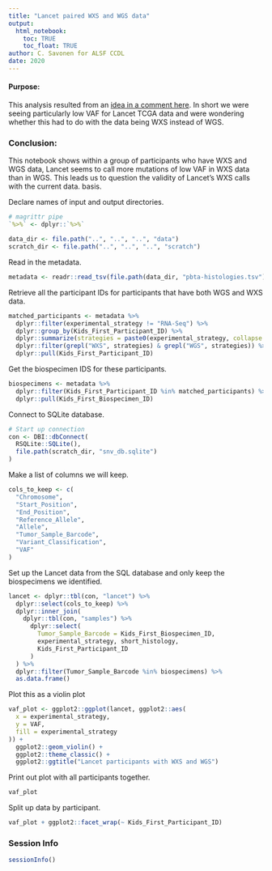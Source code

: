 ```yaml
---
title: "Lancet paired WXS and WGS data"
output: 
  html_notebook:
    toc: TRUE
    toc_float: TRUE
author: C. Savonen for ALSF CCDL
date: 2020
---
```


#### Purpose: 
This analysis resulted from an [idea in a comment here](https://github.com/AlexsLemonade/OpenPBTA-analysis/pull/548#issuecomment-589749355).
In short we were seeing particularly low VAF for Lancet TCGA data and were wondering 
whether this had to do with the data being WXS instead of WGS. 

### Conclusion: 
This notebook shows within a group of participants who have WXS and WGS data, Lancet seems to call more mutations of low VAF in WXS data than in WGS. This leads us to question the validity of Lancet's WXS calls with the current data. 
basis. 

Declare names of input and output directories.

```r
# magrittr pipe
`%>%` <- dplyr::`%>%`

data_dir <- file.path("..", "..", "..", "data")
scratch_dir <- file.path("..", "..", "..", "scratch")
```

Read in the metadata. 

```r
metadata <- readr::read_tsv(file.path(data_dir, "pbta-histologies.tsv"))
```

Retrieve all the participant IDs for participants that have both WGS and WXS data. 

```r
matched_participants <- metadata %>%
  dplyr::filter(experimental_strategy != "RNA-Seq") %>%
  dplyr::group_by(Kids_First_Participant_ID) %>%
  dplyr::summarize(strategies = paste0(experimental_strategy, collapse = ",")) %>%
  dplyr::filter(grepl("WXS", strategies) & grepl("WGS", strategies)) %>%
  dplyr::pull(Kids_First_Participant_ID)
```

Get the biospecimen IDS for these participants. 

```r
biospecimens <- metadata %>%
  dplyr::filter(Kids_First_Participant_ID %in% matched_participants) %>%
  dplyr::pull(Kids_First_Biospecimen_ID)
```

Connect to SQLite database.

```r
# Start up connection
con <- DBI::dbConnect(
  RSQLite::SQLite(),
  file.path(scratch_dir, "snv_db.sqlite")
)
```

Make a list of columns we will keep.

```r
cols_to_keep <- c(
  "Chromosome",
  "Start_Position",
  "End_Position",
  "Reference_Allele",
  "Allele",
  "Tumor_Sample_Barcode",
  "Variant_Classification",
  "VAF"
)
```

Set up the Lancet data from the SQL database and only keep the biospecimens we
identified. 

```r
lancet <- dplyr::tbl(con, "lancet") %>%
  dplyr::select(cols_to_keep) %>%
  dplyr::inner_join(
    dplyr::tbl(con, "samples") %>%
      dplyr::select(
        Tumor_Sample_Barcode = Kids_First_Biospecimen_ID,
        experimental_strategy, short_histology,
        Kids_First_Participant_ID
      )
  ) %>%
  dplyr::filter(Tumor_Sample_Barcode %in% biospecimens) %>%
  as.data.frame()
```

Plot this as a violin plot

```r
vaf_plot <- ggplot2::ggplot(lancet, ggplot2::aes(
  x = experimental_strategy,
  y = VAF,
  fill = experimental_strategy
)) +
  ggplot2::geom_violin() +
  ggplot2::theme_classic() +
  ggplot2::ggtitle("Lancet participants with WXS and WGS")
```

Print out plot with all participants together. 

```r
vaf_plot
```

Split up data by participant. 

```r
vaf_plot + ggplot2::facet_wrap(~ Kids_First_Participant_ID)
```

### Session Info

```r
sessionInfo()
```
